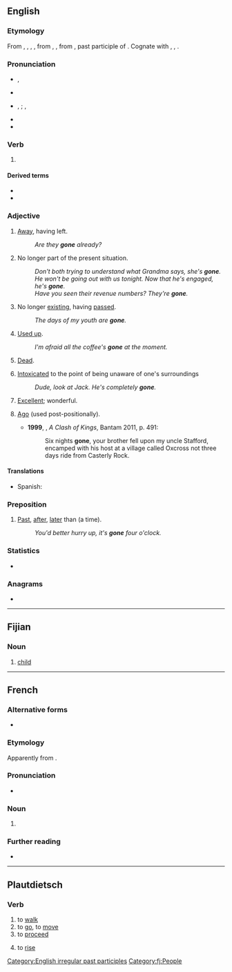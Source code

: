 {{also|góneʼ}}
==English==

===Etymology===
From {{inh|en|enm|gon}}, {{m|enm|igon}}, {{m|enm|gan}}, {{m|enm|ȝegan}}, from {{inh|en|ang|gān}}, {{m|ang|ġegān}}, from {{inh|en|gem-pro|*gānaz||gone}}, past participle of {{m|gem-pro|*gāną||to go}}. Cognate with {{cog|sco|gane||gone}}, {{cog|fy|gien||gone}}, {{cog|nl|gegaan||gone}}.

===Pronunciation===
* {{a|RP}} {{enPR|gŏn}}, {{IPA|/ɡɒn/|lang=en}}
* {{rhymes|ɒn|lang=en}}
* {{a|GenAm}} {{IPA|/ɡɔn/|lang=en}}, {{enPR|gôn}}; {{a|cot-caught}} {{IPA|/ɡɑn/|lang=en}}, {{enPR|gŏn}}
* {{rhymes|ɔːn|lang=en}}
* {{audio|en-us-gone.ogg|Audio (US)|lang=en}}

===Verb===
{{head|en|past participle|cat2=irregular past participles}}

# {{inflection of|go||past|part|lang=en}}

====Derived terms====
* {{l|en|goner}}
* {{l|en|yesterday is gone}}

===Adjective===
{{en-adj|-}}

# [[away|Away]], having left.
#: ''Are they '''gone''' already?''
# {{lb|en|figuratively}} No longer part of the present situation.
#: ''Don't both trying to understand what Grandma says, she's '''gone'''.''
#: ''He won't be going out with us tonight. Now that he's engaged, he's '''gone'''.''
#: ''Have you seen their revenue numbers? They're '''gone'''.''
# No longer [[existing]], having [[passed]].
#: ''The days of my youth are '''gone'''.''
# [[used up|Used up]].
#: ''I'm afraid all the coffee's '''gone''' at the moment.''
# [[dead|Dead]].
# {{lb|en|colloquial}} [[intoxicated|Intoxicated]] to the point of being unaware of one's surroundings
#: ''Dude, look at Jack. He's completely '''gone'''.''
# {{lb|en|colloquial}} [[excellent|Excellent]]; wonderful.
# {{lb|en|archaic}} [[ago|Ago]] (used post-positionally).
#* '''1999''', {{w|George RR Martin}}, ''A Clash of Kings'', Bantam 2011, p. 491:
#*: Six nights '''gone''', your brother fell upon my uncle Stafford, encamped with his host at a village called Oxcross not three days ride from Casterly Rock.

====Translations====
{{trans-top|away, having left}}
* Spanish: {{t+|es|ido}}
{{trans-mid}}
{{trans-bottom}}

===Preposition===
{{en-prep}}

# {{lb|en|British|informal}} [[past|Past]], [[after]], [[later]] than (a time).
#: ''You'd better hurry up, it's '''gone''' four o'clock.''

===Statistics===
* {{rank|along|four|wish|328|gone|times|girl|during}}

===Anagrams===
* {{anagrams|en|ENGO|Geno|Goen|NGEO|Onge|geno-|geon|oneg}}

[[Category:English irregular past participles]]

----

==Fijian==

===Noun===
{{head|fj|noun}}

# [[child]]

[[Category:fj:People]]

----

==French==

===Alternative forms===
* {{l|fr|gône}}

===Etymology===
Apparently from {{der|fr|frp|gonet}}.

===Pronunciation===
* {{IPA|/ɡon/|lang=fr}}

===Noun===
{{fr-noun|m}}

# {{lb|fr|Lyon|_|dialect}} {{l|en|kid}} {{gloss|child}}
#: {{syn|fr|enfant|gosse}}

===Further reading===
* {{R:TLFi}}

----

==Plautdietsch==

===Verb===
{{head|pdt|verb}}

# to [[walk]]
# to [[go]], to [[move]]
# to [[proceed]]
# {{lb|pdt|baking|of dough}} to [[rise]]